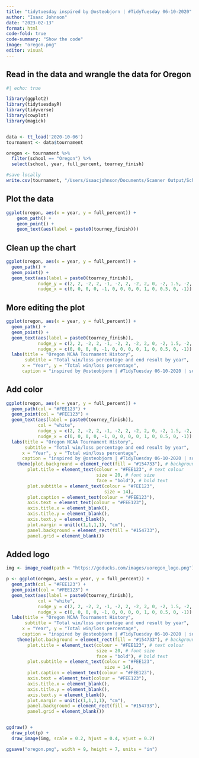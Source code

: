 ```yaml
---
title: "tidytuesday inspired by @osteobjorn | #TidyTuesday 06-10-2020"
author: "Isaac Johnson"
date: "2023-02-13"
format: html
code-fold: true
code-summary: "Show the code"
image: "oregon.png"
editor: visual
---
```


## Read in the data and wrangle the data for Oregon

```r

#| echo: true

library(ggplot2)
library(tidytuesdayR)
library(tidyverse)
library(cowplot)
library(magick)


data <- tt_load('2020-10-06')
tournament <- data$tournament 

oregon <- tournament %>%
  filter(school == "Oregon") %>%
  select(school, year, full_percent, tourney_finish)

#save locally
write.csv(tournament, "/Users/isaacjohnson/Documents/Scanner Output/School/Willamette/Communicating with Data 020123/tournament.csv", row.names=FALSE)
```

## Plot the data

```r
ggplot(oregon, aes(x = year, y = full_percent)) +
    geom_path() +
    geom_point() +
    geom_text(aes(label = paste0(tourney_finish)))


```

## Clean up the chart

```r
ggplot(oregon, aes(x = year, y = full_percent)) + 
  geom_path() + 
  geom_point() + 
  geom_text(aes(label = paste0(tourney_finish)), 
            nudge_y = c(2, 2, -2, 2, -1, -2, 2, -2, 2, 0, -2, 1.5, -2, .5),
            nudge_x = c(0, 0, 0, 0, -1, 0, 0, 0, 0, 1, 0, 0.5, 0, -1))
```

## More editing the plot

```r
ggplot(oregon, aes(x = year, y = full_percent)) + 
  geom_path() + 
  geom_point() + 
  geom_text(aes(label = paste0(tourney_finish)), 
            nudge_y = c(2, 2, -2, 2, -1, -2, 2, -2, 2, 0, -2, 1.5, -2, .5),
            nudge_x = c(0, 0, 0, 0, -1, 0, 0, 0, 0, 1, 0, 0.5, 0, -1)) + 
  labs(title = "Oregon NCAA Tournament History",
       subtitle = "Total win/loss percentage and end result by year",
      x = "Year", y = "Total win/loss percentage", 
      caption = "inspired by @osteobjorn | #TidyTuesday 06-10-2020 | source: FiveThirtyEight")

```

## Add color

```r
ggplot(oregon, aes(x = year, y = full_percent)) + 
  geom_path(col = "#FEE123") + 
  geom_point(col = "#FEE123") + 
  geom_text(aes(label = paste0(tourney_finish)), 
            col = "white",
            nudge_y = c(2, 2, -2, 2, -1, -2, 2, -2, 2, 0, -2, 1.5, -2, .5),
            nudge_x = c(0, 0, 0, 0, -1, 0, 0, 0, 0, 1, 0, 0.5, 0, -1)) + 
  labs(title = "Oregon NCAA Tournament History",
       subtitle = "Total win/loss percentage and end result by year",
      x = "Year", y = "Total win/loss percentage", 
      caption = "inspired by @osteobjorn | #TidyTuesday 06-10-2020 | source: FiveThirtyEight")+
    theme(plot.background = element_rect(fill = "#154733"), # background colour
        plot.title = element_text(colour = "#FEE123", # text colour
                                  size = 20, # font size
                                  face = "bold"), # bold text
        plot.subtitle = element_text(colour = "#FEE123",
                                     size = 14),
        plot.caption = element_text(colour = "#FEE123"),
        axis.text = element_text(colour = "#FEE123"),
        axis.title.x = element_blank(), 
        axis.title.y = element_blank(), 
        axis.text.y = element_blank(),
        plot.margin = unit(c(1,1,1,1), "cm"), 
        panel.background = element_rect(fill = "#154733"), 
        panel.grid = element_blank()) 
```

## Added logo

```r

img <- image_read(path = "https://goducks.com/images/uoregon_logo.png")

p <- ggplot(oregon, aes(x = year, y = full_percent)) + 
  geom_path(col = "#FEE123") + 
  geom_point(col = "#FEE123") + 
  geom_text(aes(label = paste0(tourney_finish)), 
            col = "white",
            nudge_y = c(2, 2, -2, 2, -1, -2, 2, -2, 2, 0, -2, 1.5, -2, .5),
            nudge_x = c(0, 0, 0, 0, -1, 0, 0, 0, 0, 1, 0, 0.5, 0, -1)) + 
  labs(title = "Oregon NCAA Tournament History",
       subtitle = "Total win/loss percentage and end result by year",
      x = "Year", y = "Total win/loss percentage", 
      caption = "inspired by @osteobjorn | #TidyTuesday 06-10-2020 | source: FiveThirtyEight")+
    theme(plot.background = element_rect(fill = "#154733"), # background colour
        plot.title = element_text(colour = "#FEE123", # text colour
                                  size = 20, # font size
                                  face = "bold"), # bold text
        plot.subtitle = element_text(colour = "#FEE123",
                                     size = 14),
        plot.caption = element_text(colour = "#FEE123"),
        axis.text = element_text(colour = "#FEE123"),
        axis.title.x = element_blank(), 
        axis.title.y = element_blank(), 
        axis.text.y = element_blank(),
        plot.margin = unit(c(1,1,1,1), "cm"), 
        panel.background = element_rect(fill = "#154733"), 
        panel.grid = element_blank()) 


ggdraw() +
  draw_plot(p) + 
  draw_image(img, scale = 0.2, hjust = 0.4, vjust = 0.2)
```

```r

ggsave("oregon.png", width = 9, height = 7, units = "in")
```
